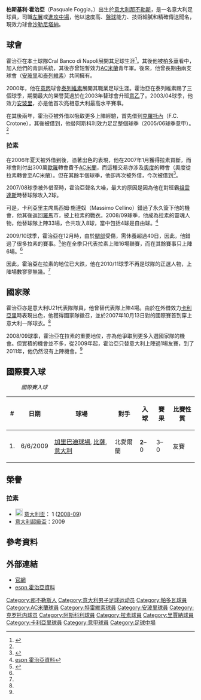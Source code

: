 {{noteta
|G1=意甲
|G2=football
|1=zh-hans:福贾;zh-hk:霍治亞;zh-tw:福賈;
}}
{{Football player infobox |
  playername = 柏斯基利·霍治亞<br>''Pasquale Foggia'' |
  fullname = Pasquale Foggia |
  image    = [[File:Pasquale_Foggia_at_Auronzo.JPG|200px]] |
  height = {{height|m=1.67}} |
  dateofbirth = {{Birth date and age|1983|6|3}} |
  cityofbirth = [[那不勒斯|那不勒斯]] |
  countryofbirth = {{ITA}} |
  currentclub  = [[沙勒尼塔納足球俱樂部|沙勒尼塔納]] |
  clubnumber =  |
  position = [[中場|左翼]],<br /> [[中場|進攻中場]] |
  youthyears = <br />1997–1999<br />1999–2000|
  youthclubs = CB迪拿玻里<br />[[帕多瓦足球俱樂部|柏多華]]<br />[[AC米蘭|AC米蘭]]|
  years = 2000–2003<br />2003–2005<br />2005<br />2005–2006<br />2005–2006<br />2006–現在<br />2007<br/>2007–2008|
  clubs = [[特雷维索足球俱乐部|泰列維素]]<br />[[恩波利足球俱乐部|安玻里]]<br /> → [[克羅托內足球會|克羅托內]] (外借)<br />[[AC米蘭|AC米蘭]]<br /> → [[阿斯科利足球俱樂部|阿斯科利]] (外借)<br />[[拉素體育會|拉素]]<br /> → [[里賈納|里賈納]] (外借)<br /> → [[卡利亞里|卡利亞里]] (外借)|
  caps(goals) = {{0}}69 (13)<br />{{0}}28 {{0}}(1)<br />{{0}}15 {{0}}(1)<br />{{0}}{{0}}0 {{0}}(0)<br />{{0}}34 {{0}}(4)<br />{{0}}60 {{0}}(4)<br />{{0}}15 {{0}}(4)<br />{{0}}33 {{0}}(5)|
  nationalyears = 2001–2003<br />2006<br />2007-|
  nationalteam = {{flagicon|ITA}} 意大利U20 <br /> {{flagicon|ITA}} [[意大利U21|意大利U21]]<br /> {{fb|ITA}} |
  nationalcaps(goals) = {{0}}{{0}}7 {{0}}(0)<br />{{0}}{{0}}4 {{0}}(0)<br />{{0}}{{0}}3 {{0}}(1)|
  pcupdate = 6/2, 2011|
  ntupdate = 6/2, 2011|
}}

'''柏斯基利·霍治亞'''（Pasquale Foggia，{{bd|1983年|6月3日}}）出生於[[意大利|意大利]][[那不勒斯|那不勒斯]]，是一名意大利足球員，司職[[左翼|左翼]]或[[進攻中場|進攻中場]]，他以速度高、[[盤球|盤球]]能力、技術細膩和精確傳送聞名，現效力球會[[沙勒尼塔納足球俱樂部|沙勒尼塔納]]。

==球會==
霍治亞在本土球隊Cral Banco di Napoli展開其足球生涯<ref>{{cite news|url=http://lanuovasardegna.repubblica.it/dettaglio/%C2%ABFelicita-e-la-voce-di-Gigi-Riva-al-telefono%C2%BB/1361527|publisher=La Nuova Sardegna|title=Felicità è la voce di Gigi Riva al telefono|date=14 October 2007|deadurl=yes|archiveurl=https://web.archive.org/web/20071018053053/http://lanuovasardegna.repubblica.it/dettaglio/%C2%ABFelicita-e-la-voce-di-Gigi-Riva-al-telefono%C2%BB/1361527|archivedate=2007年10月18日}}</ref>。其後他被[[帕多瓦足球俱樂部|柏多華]]看中，加入他們的青訓系統，其後亦曾短暫效力[[AC米蘭|AC米蘭]]青年軍。後來，他曾長期由兩支球會（[[恩波利足球俱乐部|安玻里]]和[[特雷维索足球俱乐部|泰列維素]]）共同擁有。

2000年，他在[[意丙|意丙]]球會[[特雷维索足球俱乐部|泰列維素]]展開其職業足球生涯。霍治亞在泰列維素踢了三個球季，期間最大的榮譽莫過於在2003年替球會升班[[意乙|意乙]]了。2003/04球季，他效力[[恩波利足球俱乐部|安玻里]]，亦是他首次亮相意大利最高水平賽事。

在其後兩年，霍治亞被外借以吸取更多上陣經驗，首先借到[[克羅托內足球會|克羅托內]]（F.C. Crotone），其後被借到{{fc|阿斯科利}}，他替阿斯科利效力足足整個球季（2005/06球季意甲）。<ref name="espn"/>

===拉素===
在2006年夏天被外借到{{fc|拉素}}後，憑著出色的表現，他在2007年1月獲得拉素買斷，而球會則付出300萬[[歐羅|歐羅]]轉會費予[[AC米蘭|AC米蘭]]，而這種交易亦涉及[[奧度|奧度]]的轉會（奧度從拉素轉會至AC米蘭）。但在其餘半個球季，他卻再次被外借，今次被借到{{fc|里賈納}}<ref>{{cite news|url=http://www.football-lineups.com/wiki/_match3612.php|publisher=Football-Lineups.com|title=Tactical Formation|date=14 October 2007}}</ref>。

2007/08球季被外借至{{fc|卡利亞里}}時，霍治亞聲名大噪，最大的原因是因為他在對班霸[[祖雲達斯|祖雲達斯]]時替球隊攻入2球。

可是，卡利亞里主席馬西姆·施連奴（Massimo Cellino）錯過了永久簽下他的機會，他其後返回[[羅馬|羅馬]]市，披上拉素的戰衣。2008/09球季，他成為拉素的靈魂人物，他替球隊上陣33場，合共攻入8球，當中包括4球是自由球。<ref name="espn">[http://soccernet.espn.go.com/player/_/id/30598/pasquale-foggia?cc=4716 espn 霍治亞資料]</ref>

2009/10球季，霍治亞在12月時，由於[[腿部|腿部]]受傷，需休養超過40日，因此，他錯過了很多拉素的賽事。<ref>{{Cite web |url=http://www.football.co.uk/lazio/foggia_sidelined_with_injury_299884.shtml |title=Foggia sidelined with injury |access-date=2011-02-09 |archive-date=2016-03-05 |archive-url=https://web.archive.org/web/20160305072104/http://www.football.co.uk/lazio/foggia_sidelined_with_injury_299884.shtml |dead-url=no }}</ref>他在全季只代表拉素上陣16場聯賽，而在其餘賽事只上陣6場。<ref name="espn"/>

因此，霍治亞在拉素的地位已大跌，他在2010/11球季不再是球隊的正選人物，上陣場數寥寥無幾。<ref name="espn"/>

==國家隊==
霍治亞亦是意大利U21代表隊隊員，他曾替代表隊上陣4場。由於在外借效力[[卡利亞里|卡利亞里]]時表現出色，他獲得{{nft|意大利}}國家隊徵召，並於2007年10月13日對{{nft|格魯吉亞}}的國際賽首到穿上意大利一隊球衣。<ref name="espn"/>

2008/09球季，霍治亞在拉素的重要地位，亦為他爭取到更多入選國家隊的機會。但實積的機會並不多，從2009年起，霍治亞只替意大利上陣過1場友賽，到了2011年，他仍然沒有上陣機會。<ref name="espn"/>

==國際賽入球==
:''國際賽入球''
{| class="wikitable"
! # !! 日期 !! 球場 !! 對手 !! 入球 !! 賽果 !! 比賽性質
|-
| 1. || 6/6/2009 || [[加里巴迪球場|加里巴迪球場]], [[比薩|比薩]], [[意大利|意大利]] || 北愛爾蘭 || '''2'''–0 || 3–0 || 友賽
|}

==榮譽==
===拉素===
* [[Image:Coccarda_Coppa_Italia.svg|20px]] [[意大利盃|意大利盃]]： 1 ([[2008-09年意大利盃|2008-09]])
* [[意大利超級盃|意大利超級盃]]：2009

==參考資料==
<div class="references-small">
<references></references>
</div>

==外部連結==
*[https://web.archive.org/web/20071018043314/http://www.pasqualefoggia.it/ 官網]
*[http://soccernet.espn.go.com/player/_/id/30598/pasquale-foggia?cc=4716 espn 霍治亞資料]

{{DEFAULTSORT:Foggia, Pasquale}}

[[Category:那不勒斯人|Category:那不勒斯人]]
[[Category:意大利男子足球运动员|Category:意大利男子足球运动员]]
[[Category:帕多瓦球員|Category:帕多瓦球員]]
[[Category:AC米蘭球員|Category:AC米蘭球員]]
[[Category:特雷維索球員|Category:特雷維索球員]]
[[Category:安玻里球員|Category:安玻里球員]]
[[Category:克罗托内球员|Category:克罗托内球员]]
[[Category:阿斯科利球員|Category:阿斯科利球員]]
[[Category:拉素球員|Category:拉素球員]]
[[Category:里賈納球員|Category:里賈納球員]]
[[Category:卡利亞里球員|Category:卡利亞里球員]]
[[Category:意甲球員|Category:意甲球員]]
[[Category:足球中場|Category:足球中場]]